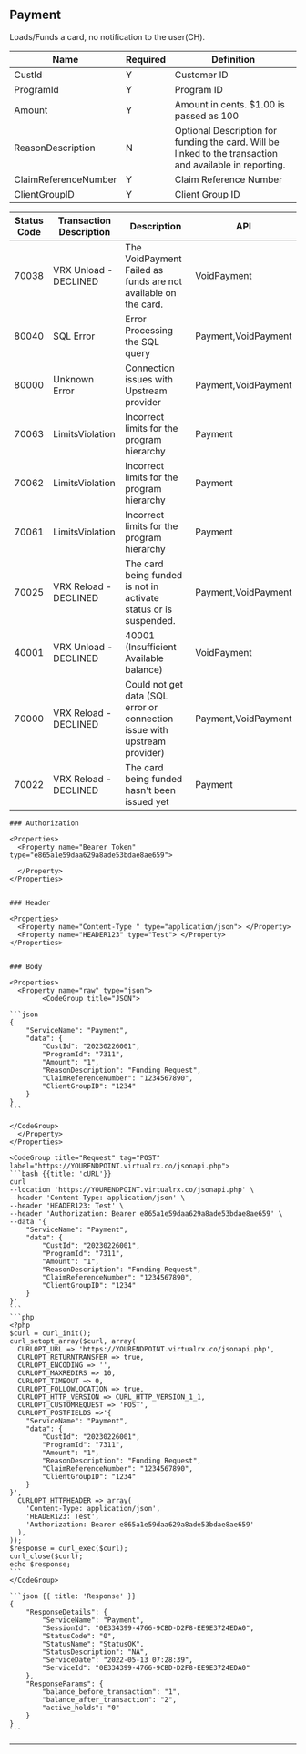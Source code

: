 ## Payment

Loads/Funds a card, no notification to the user(CH).


<div style={{padding: '1rem', margin:'1rem', backgroundColor: 'black', color: 'white'}}>

| Name                  | Required | Definition                                                                                      |
|-----------------------|----------|-------------------------------------------------------------------------------------------------|
| CustId                | Y        | Customer ID                                                                                     |
| ProgramId             | Y        | Program ID                                                                                      |
| Amount                | Y        | Amount in cents. $1.00 is passed as 100                                                         |
| ReasonDescription     | N        | Optional Description for funding the card. Will be linked to the transaction and available in reporting. |
| ClaimReferenceNumber  | Y        | Claim Reference Number                                                                           |
| ClientGroupID         | Y        | Client Group ID                                                                                  |

</div>
<div style={{padding: '1rem', margin:'1rem', backgroundColor: 'black', color: 'white'}}>

| Status Code | Transaction Description  | Description                                                                      | API           |
|-------------|--------------------------|---------------------------------------------------------------------------------|---------------|
| 70038       | VRX Unload - DECLINED   | The VoidPayment Failed as funds are not available on the card.                 | VoidPayment   |
| 80040       | SQL Error               | Error Processing the SQL query                                                | Payment,VoidPayment |
| 80000       | Unknown Error           | Connection issues with Upstream provider                                       | Payment,VoidPayment |
| 70063       | LimitsViolation         | Incorrect limits for the program hierarchy                                     | Payment       |
| 70062       | LimitsViolation         | Incorrect limits for the program hierarchy                                     | Payment       |
| 70061       | LimitsViolation         | Incorrect limits for the program hierarchy                                     | Payment       |
| 70025       | VRX Reload - DECLINED   | The card being funded is not in activate status or is suspended.                | Payment,VoidPayment |
| 40001       | VRX Unload - DECLINED   | 40001 (Insufficient Available balance)                                        | VoidPayment   |
| 70000       | VRX Reload - DECLINED   | Could not get data (SQL error or connection issue with upstream provider)      | Payment,VoidPayment |
| 70022       | VRX Reload - DECLINED   | The card being funded hasn't been issued yet                                   | Payment       |

</div>
<Row>
  <Col>

    ### Authorization

    <Properties>
      <Property name="Bearer Token" type="e865a1e59daa629a8ade53bdae8ae659">
        
      </Property>
    </Properties>


    ### Header

    <Properties>
      <Property name="Content-Type " type="application/json"> </Property>
      <Property name="HEADER123" type="Test"> </Property>
    </Properties>

    
    ### Body

    <Properties>
      <Property name="raw" type="json">
            <CodeGroup title="JSON">

    ```json
    {
        "ServiceName": "Payment",
        "data": {
            "CustId": "20230226001",
            "ProgramId": "7311",
            "Amount": "1",
            "ReasonDescription": "Funding Request",
            "ClaimReferenceNumber": "1234567890",
            "ClientGroupID": "1234"
        }
    }
    ```

    </CodeGroup>
      </Property>
    </Properties>

    

  </Col>
  <Col sticky>

    <CodeGroup title="Request" tag="POST" label="https://YOURENDPOINT.virtualrx.co/jsonapi.php">
    ```bash {{title: 'cURL'}}
    curl
    --location 'https://YOURENDPOINT.virtualrx.co/jsonapi.php' \
    --header 'Content-Type: application/json' \
    --header 'HEADER123: Test' \
    --header 'Authorization: Bearer e865a1e59daa629a8ade53bdae8ae659' \
    --data '{
        "ServiceName": "Payment",
        "data": {
            "CustId": "20230226001",
            "ProgramId": "7311",
            "Amount": "1",
            "ReasonDescription": "Funding Request",
            "ClaimReferenceNumber": "1234567890",
            "ClientGroupID": "1234"
        }
    }'
    ```
    ```php
    <?php
    $curl = curl_init();
    curl_setopt_array($curl, array(
      CURLOPT_URL => 'https://YOURENDPOINT.virtualrx.co/jsonapi.php',
      CURLOPT_RETURNTRANSFER => true,
      CURLOPT_ENCODING => '',
      CURLOPT_MAXREDIRS => 10,
      CURLOPT_TIMEOUT => 0,
      CURLOPT_FOLLOWLOCATION => true,
      CURLOPT_HTTP_VERSION => CURL_HTTP_VERSION_1_1,
      CURLOPT_CUSTOMREQUEST => 'POST',
      CURLOPT_POSTFIELDS =>'{
        "ServiceName": "Payment",
        "data": {
            "CustId": "20230226001",
            "ProgramId": "7311",
            "Amount": "1",
            "ReasonDescription": "Funding Request",
            "ClaimReferenceNumber": "1234567890",
            "ClientGroupID": "1234"
        }
    }',
      CURLOPT_HTTPHEADER => array(
        'Content-Type: application/json',
        'HEADER123: Test',
        'Authorization: Bearer e865a1e59daa629a8ade53bdae8ae659'
      ),
    ));
    $response = curl_exec($curl);
    curl_close($curl);
    echo $response;
    ```
    </CodeGroup>

    ```json {{ title: 'Response' }}
    {
        "ResponseDetails": {
            "ServiceName": "Payment",
            "SessionId": "0E334399-4766-9CBD-D2F8-EE9E3724EDA0",
            "StatusCode": "0",
            "StatusName": "StatusOK",
            "StatusDescription": "NA",
            "ServiceDate": "2022-05-13 07:28:39",
            "ServiceId": "0E334399-4766-9CBD-D2F8-EE9E3724EDA0"
        },
        "ResponseParams": {
            "balance_before_transaction": "1",
            "balance_after_transaction": "2",
            "active_holds": "0"
        }
    }
    ```

  </Col>
</Row>

---
